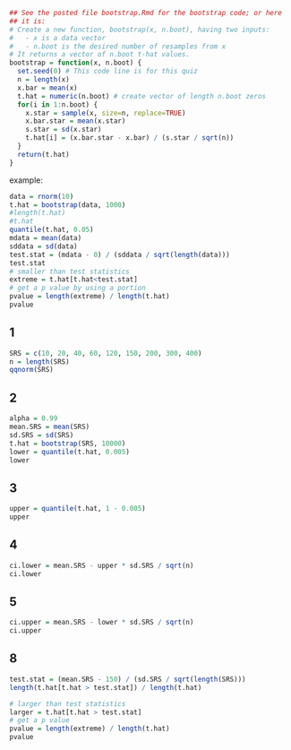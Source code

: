 ```r
## See the posted file bootstrap.Rmd for the bootstrap code; or here
## it is:
# Create a new function, bootstrap(x, n.boot), having two inputs:
#   - x is a data vector
#   - n.boot is the desired number of resamples from x
# It returns a vector of n.boot t-hat values.
bootstrap = function(x, n.boot) {
  set.seed(0) # This code line is for this quiz
  n = length(x)
  x.bar = mean(x)
  t.hat = numeric(n.boot) # create vector of length n.boot zeros
  for(i in 1:n.boot) {
    x.star = sample(x, size=n, replace=TRUE)
    x.bar.star = mean(x.star)
    s.star = sd(x.star)
    t.hat[i] = (x.bar.star - x.bar) / (s.star / sqrt(n))
  }
  return(t.hat)
}

```

example:

```r
data = rnorm(10)
t.hat = bootstrap(data, 1000)
#length(t.hat)
#t.hat
quantile(t.hat, 0.05)
mdata = mean(data)
sddata = sd(data)
test.stat = (mdata - 0) / (sddata / sqrt(length(data)))
test.stat
# smaller than test statistics
extreme = t.hat[t.hat<test.stat]
# get a p value by using a portion
pvalue = length(extreme) / length(t.hat)
pvalue
```

## 1
```r
SRS = c(10, 20, 40, 60, 120, 150, 200, 300, 400)
n = length(SRS)
qqnorm(SRS)
```

## 2
```r
alpha = 0.99
mean.SRS = mean(SRS)
sd.SRS = sd(SRS)
t.hat = bootstrap(SRS, 10000)
lower = quantile(t.hat, 0.005)
lower
```

## 3
```r
upper = quantile(t.hat, 1 - 0.005)
upper
```

## 4
```r
ci.lower = mean.SRS - upper * sd.SRS / sqrt(n)
ci.lower
```

## 5
```r
ci.upper = mean.SRS - lower * sd.SRS / sqrt(n)
ci.upper
```



## 8
```r
test.stat = (mean.SRS - 150) / (sd.SRS / sqrt(length(SRS)))
length(t.hat[t.hat > test.stat]) / length(t.hat)
```


```r
# larger than test statistics
larger = t.hat[t.hat > test.stat]
# get a p value
pvalue = length(extreme) / length(t.hat)
pvalue

```


